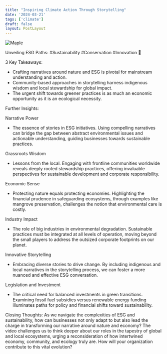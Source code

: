 ```yaml
---
title: "Inspiring Climate Action Through Storytelling"
date: '2024-03-21'
tags: ['climate']
draft: false
layout: PostLayout
---
```


<div className="flex justify-center">
  <div className="my-1 w-full px-2 xl:my-1 xl:w-1/2 xl:px-2">
    <img src="https://img.youtube.com/vi/9nDN3zHsgm8/0.jpg" alt="Maple" className="mx-auto h-58 w-auto" />
  </div>
</div>

Unveiling ESG Paths: #Sustainability #Conservation #Innovation 🌱

3 Key Takeaways:
- Crafting narratives around nature and ESG is pivotal for mainstream understanding and action.
- Community-based approaches in storytelling harness indigenous wisdom and local stewardship for global impact.
- The urgent shift towards greener practices is as much an economic opportunity as it is an ecological necessity.

Further Insights:

Narrative Power
- The essence of stories in ESG initiatives. Using compelling narratives can bridge the gap between abstract environmental issues and actionable understanding, guiding businesses towards sustainable practices.

Grassroots Wisdom
- Lessons from the local. Engaging with frontline communities worldwide reveals deeply rooted stewardship practices, offering invaluable perspectives for sustainable development and corporate responsibility.

Economic Sense
- Protecting nature equals protecting economies. Highlighting the financial prudence in safeguarding ecosystems, through examples like mangrove preservation, challenges the notion that environmental care is costly.

Industry Impact
- The role of big industries in environmental degradation. Sustainable practices must be integrated at all levels of operation, moving beyond the small players to address the outsized corporate footprints on our planet.

Innovative Storytelling
- Embracing diverse stories to drive change. By including indigenous and local narratives in the storytelling process, we can foster a more nuanced and effective ESG conversation.

Legislation and Investment
- The critical need for balanced investments in green transitions. Examining fossil fuel subsidies versus renewable energy funding illuminates paths for policy and financial shifts toward sustainability.

Closing Thoughts:
As we navigate the complexities of ESG and sustainability, how can businesses not only adapt to but also lead the charge in transforming our narrative around nature and economy? The video challenges us to think deeper about our roles in the tapestry of global and local ecosystems, urging a reconsideration of how intertwined economy, community, and ecology truly are. How will your organization contribute to this vital evolution?
